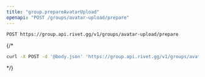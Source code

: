 ```yaml
---
title: "group.prepareAvatarUpload"
openapi: "POST /groups/avatar-upload/prepare"
---
```


```
POST https://group.api.rivet.gg/v1/groups/avatar-upload/prepare
```


{/*<RequestExample>
```bash curl
curl -X POST -d '@body.json' 'https://group.api.rivet.gg/v1/groups/avatar-upload/prepare'
```
</RequestExample>*/}
